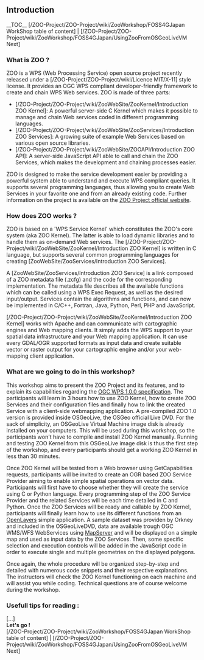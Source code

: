 
== Introduction ==

__TOC__
[/ZOO-Project/ZOO-Project/wiki/ZooWorkshop/FOSS4GJapan WorkShop table of content] | [/ZOO-Project/ZOO-Project/wiki/ZooWorkshop/FOSS4GJapan/UsingZooFromOSGeoLiveVM Next]

=== What is ZOO ? ===

ZOO is a WPS (Web Processing Service) open source project recently released under a [/ZOO-Project/ZOO-Project/wiki/Licence MIT/X-11] style license. It provides an OGC WPS compliant developer-friendly framework to create and chain WPS Web services. ZOO is made of three parts:
*[/ZOO-Project/ZOO-Project/wiki/ZooWebSite/ZooKernel/Introduction ZOO Kernel]: A powerful server-side C Kernel which makes it possible to manage and chain Web services coded in different programming languages.
*[/ZOO-Project/ZOO-Project/wiki/ZooWebSite/ZooServices/Introduction ZOO Services]: A growing suite of example Web Services based on various open source libraries.
*[/ZOO-Project/ZOO-Project/wiki/ZooWebSite/ZOOAPI/Introduction ZOO API]: A server-side JavaScript API able to call and chain the ZOO Services, which makes the development and chaining processes easier.

ZOO is designed to make the service development easier by providing a powerful system able to understand and execute WPS compliant queries. It supports several programming languages, thus allowing you to create Web Services in your favorite one and from an already existing code. Further information on the project is available on the [http://www.zoo-project.org ZOO Project official website].

=== How does ZOO works ? ===

ZOO is based on a 'WPS Service Kernel' which constitutes the ZOO's core system (aka ZOO Kernel). The latter is able to load dynamic libraries and to handle them as on-demand Web services. The [/ZOO-Project/ZOO-Project/wiki/ZooWebSite/ZooKernel/Introduction ZOO Kernel] is written in C language, but supports several common programming languages for creating [ZooWebSite/ZooServices/Introduction ZOO Services].

A [ZooWebSite/ZooServices/Introduction ZOO Service] is a link composed of a ZOO metadata file (.zcfg) and the code for the corresponding implementation. The metadata file describes all the available functions which can be called using a WPS Exec Request, as well as the desired input/output. Services contain the algorithms and functions, and can now be implemented in C/C++, Fortran, Java, Python, Perl, PHP and JavaScript.

[/ZOO-Project/ZOO-Project/wiki/ZooWebSite/ZooKernel/Introduction ZOO Kernel] works with Apache and can communicate with cartographic engines and Web mapping clients. It simply adds the WPS support to your spatial data infrastructure and your Web mapping application. It can use every GDAL/OGR supported formats as input data and create suitable vector or raster output for your cartographic engine and/or your web-mapping client application.

=== What are we going to do in this workshop? ===

This workshop aims to present the ZOO Project and its features, and to explain its capabilities regarding the [http://www.opengeospatial.org/standards/wps OGC WPS 1.0.0 specification]. The participants will learn in 3 hours how to use ZOO Kernel, how to create ZOO Services and their configuration files and finally how to link the created Service with a client-side webmapping application.
A pre-compiled ZOO 1.0 version is provided inside OSGeoLive, the OSGeo official Live DVD. For the sack of simplicity, an OSGeoLive Virtual Machine image disk is already installed on your computers. This will be used during this workshop, so the participants won't have to compile and install ZOO Kernel manually. Running and testing ZOO Kernel from this OSGeoLive image disk is thus the first step of the workshop, and every participants should get a working ZOO Kernel in less than 30 minutes.

Once ZOO Kernel will be tested from a Web browser using GetCapabilities requests, participants will be invited to create an OGR based ZOO Service Provider aiming to enable simple spatial operations on vector data. Participants will first have to choose whether they will create the service using C or Python language. Every programming step of the ZOO Service Provider and the related Services will be each time detailed in C and Python.
Once the ZOO Services will be ready and callable by ZOO Kernel, participants will finally learn how to use its different functions from an [http://www.openlayers.org OpenLayers] simple application. A sample dataset was providen by Orkney and included in the OSGeoLiveDVD, data are available trough OGC WMS/WFS WebServices using  [http://www.mapserver.org MapServer] and will be displayed on a simple map and used as input data by the ZOO Services. Then, some specific selection and execution controls will be added in the JavaScript code in order to execute single and multiple geometries on the displayed polygons.

Once again, the whole procedure will be organized step-by-step and detailed with numerous code snippets and their respective explanations. The instructors will check the ZOO Kernel functioning on each machine and will assist you while coding. Technical questions are of course welcome during the workshop.

=== Usefull tips for reading : ===

[...]
<br>
'''Let's go ! '''
<br>
[/ZOO-Project/ZOO-Project/wiki/ZooWorkshop/FOSS4GJapan WorkShop table of content] | [/ZOO-Project/ZOO-Project/wiki/ZooWorkshop/FOSS4GJapan/UsingZooFromOSGeoLiveVM Next]



{{TracNotice|{{PAGENAME}}}}